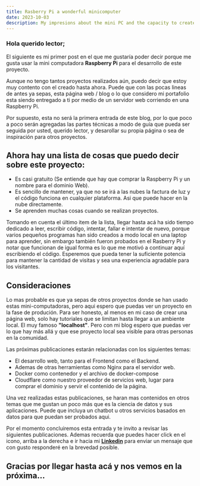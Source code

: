 ```yaml
---
title: Rasberry Pi a wonderful minicomputer
date: 2023-10-03
description: My impresions about the mini PC and the capacity to create and develop multiple projects
---
```


<ImageComponent src="/raspberry-pi/1/cover-raspberry-pi.jpg" />

### Hola querido lector;

El siguiente es mi primer post en el que me gustaría poder decir porque me gusta usar la mini computadora **Raspberry Pi** para el desarrollo de este
proyecto.

Aunque no tengo tantos proyectos realizados aún, puedo decir que estoy muy contento con el creado hasta ahora. Puede que con las pocas
lineas de antes ya sepas, esta página web / blog o lo que considero mi portafolio esta siendo entregado a ti por medio de un servidor web
corriendo en una Raspberry Pi.

Por supuesto, esta no será la primera entrada de este blog, por lo que poco a poco serán agregadas las partes técnicas a modo de guía que pueda
ser seguida por usted, querido lector, y desarollar su propia página o sea de inspiración para otros proyectos.

## Ahora hay una lista de cosas que puedo decir sobre este proyecto:

- Es casi gratuito \(Se entiende que hay que comprar la Raspberry Pi y un nombre para el dominio Web\).
- Es sencillo de mantener, ya que no se irá a las nubes la factura de luz y el código funciona en cualquier plataforma. Asi que puede hacer en
  la nube directamente.
- Se aprenden muchas cosas cuando se realizan proyectos.

Tomando en cuenta el último item de la lista, llegar hasta acá ha sido tiempo dedicado a leer, escribir código, intentar, fallar e intentar de
nuevo, porque varios pequeños programas han sido creados a modo local en una laptop para aprender, sin embargo también fueron probados en el
Rasberry Pi y notar que funcionan de igual forma es lo que me motivó a continuar aquí escribiendo el código. Esperemos que pueda tener la suficiente
potencia para mantener la cantidad de visitas y sea una experiencia agradable para los visitantes.

## Consideraciones

Lo mas probable es que ya sepas de otros proyectos donde se han usado estas mini-computadoras, pero aqui espero que puedas ver un proyecto en la fase
de produción. Para ser honesto, al menos en mi caso de crear una página web, solo hay tutoriales que se limitan hasta llegar a un ambiente local.
El muy famoso **"localhost"**. Pero con mi blog espero que puedas ver lo que hay más allá y que ese proyecto local sea visible para otras personas en
la comunidad.

Las próximas publicaciones estarán relacionadas con los siguientes temas:

- El desarrollo web, tanto para el Frontend como el Backend.
- Ademas de otras herramientas como Nginx para el servidor web.
- Docker como contenedor y el archivo de docker-compose
- Cloudflare como nuestro proveedor de servicios web, lugar para comprar el dominio y servir el contenido de la página.

Una vez realizadas estas publicaciones, se haran mas contenidos en otros temas que me gustan un poco más que es la ciencia de datos y sus aplicaciones.
Puede que incluya un chatbot u otros servicios basados en datos para que puedan ser probados aqui.

Por el momento concluiremos esta entrada y te invito a revisar las siguientes publicaciones. Ademas recuerda que puedes hacer click en el icono, arriba
a la derecha e ir hacia mi **<a href="https://www.linkedin.com/in/ramireznluis/" target="_blank">Linkedin</a>** para enviar un mensaje que con gusto responderé en la brevedad posible.

## Gracias por llegar hasta acá y nos vemos en la próxima...

